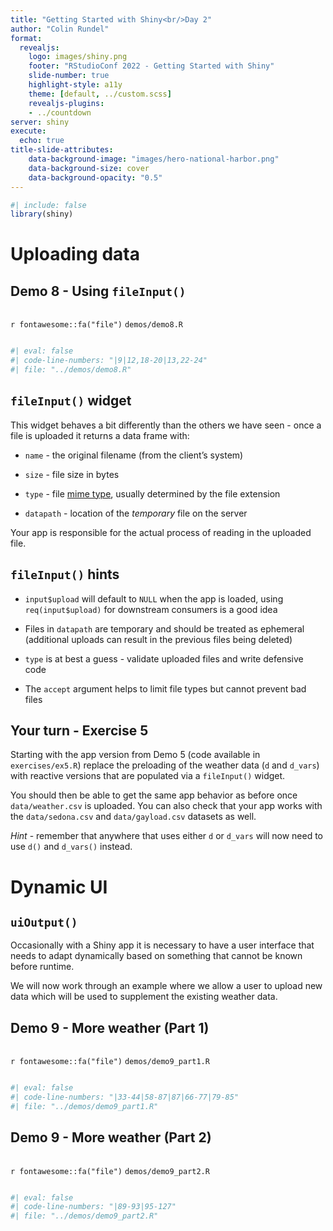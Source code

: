```yaml
---
title: "Getting Started with Shiny<br/>Day 2"
author: "Colin Rundel"
format: 
  revealjs:
    logo: images/shiny.png
    footer: "RStudioConf 2022 - Getting Started with Shiny"
    slide-number: true
    highlight-style: a11y
    theme: [default, ../custom.scss]
    revealjs-plugins:
    - ../countdown
server: shiny
execute:
  echo: true
title-slide-attributes:
    data-background-image: "images/hero-national-harbor.png"
    data-background-size: cover
    data-background-opacity: "0.5"
---
```


```r
#| include: false
library(shiny)
```

# Uploading data

## Demo 8 - Using `fileInput()`

::: {.code-file .sourceCode .cell-code}
`r fontawesome::fa("file")` `demos/demo8.R`
:::
```r
#| eval: false
#| code-line-numbers: "|9|12,18-20|13,22-24"
#| file: "../demos/demo8.R"
```


## `fileInput()` widget

This widget behaves a bit differently than the others we have seen - once a file is uploaded it returns a data frame with:

* `name` - the original filename (from the client's system)

* `size` - file size in bytes

* `type` - file [mime type](https://en.wikipedia.org/wiki/Media_type), usually determined by the file extension

* `datapath` - location of the *temporary* file on the server


Your app is responsible for the actual process of reading in the uploaded file.


## `fileInput()` hints

* `input$upload` will default to `NULL` when the app is loaded, using `req(input$upload)` for downstream consumers is a good idea

* Files in `datapath` are temporary and should be treated as ephemeral (additional uploads can result in the previous files being deleted)

* `type` is at best a guess - validate uploaded files and write defensive code

* The `accept` argument helps to limit file types but cannot prevent bad files


## Your turn - Exercise 5

Starting with the app version from Demo 5 (code available in `exercises/ex5.R`) replace the preloading of the weather data (`d` and `d_vars`) with reactive versions that are populated via a `fileInput()` widget. 

You should then be able to get the same app behavior as before once `data/weather.csv` is uploaded. You can also check that your app works with the `data/sedona.csv` and `data/gayload.csv` datasets as well.

*Hint* - remember that anywhere that uses either `d` or `d_vars` will now need to use `d()` and `d_vars()` instead.

<countdown time="600"/>


# Dynamic UI

## `uiOutput()`

Occasionally with a Shiny app it is necessary to have a user interface that needs to adapt dynamically based on something that cannot be known before runtime.

We will now work through an example where we allow a user to upload new data which will be used to supplement the existing weather data.

## Demo 9 - More weather (Part 1)

::: {.code-file .sourceCode .cell-code}
`r fontawesome::fa("file")` `demos/demo9_part1.R`
:::
```r
#| eval: false
#| code-line-numbers: "|33-44|58-87|87|66-77|79-85"
#| file: "../demos/demo9_part1.R"
```

## Demo 9 - More weather (Part 2)

::: {.code-file .sourceCode .cell-code}
`r fontawesome::fa("file")` `demos/demo9_part2.R`
:::
```r
#| eval: false
#| code-line-numbers: "|89-93|95-127"
#| file: "../demos/demo9_part2.R"
```